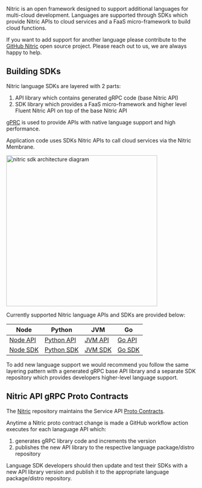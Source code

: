 Nitric is an open framework designed to support additional languages for multi-cloud development. Languages are supported through SDKs which provide Nitric APIs to cloud services and a FaaS micro-framework to build cloud functions.

If you want to add support for another language please contribute to the [GitHub Nitric](https://github.com/nitrictech) open source project. Please reach out to us, we are always happy to help.

## Building SDKs

Nitric language SDKs are layered with 2 parts:

1. API library which contains generated gRPC code (base Nitric API)
2. SDK library which provides a FaaS micro-framework and higher level Fluent Nitric API on top of the base Nitric API

[gPRC](https://grpc.io/) is used to provide APIs with native language support and high performance.

Application code uses SDKs Nitric APIs to call cloud services via the Nitric Membrane.

<img
  height="400"
  src="../../../assets/img/custom-application.svg"
  alt="nitric sdk architecture diagram"
/>

Currently supported Nitric language APIs and SDKs are provided below:

| Node                                                             | Python                                                               | JVM                                                            | Go                                                           |
| ---------------------------------------------------------------- | -------------------------------------------------------------------- | -------------------------------------------------------------- | ------------------------------------------------------------ |
| [Node API](https://github.com/nitrictech/apis/tree/develop/node) | [Python API](https://github.com/nitrictech/apis/tree/develop/python) | [JVM API](https://github.com/nitrictech/apis/tree/develop/jvm) | [Go API](https://github.com/nitrictech/apis/tree/develop/go) |
| [Node SDK](https://github.com/nitrictech/node-sdk)               | [Python SDK](https://github.com/nitrictech/python-sdk)               | [JVM SDK](https://github.com/nitrictech/java-sdk)              | [Go SDK](https://github.com/nitrictech/go-sdk)               |

To add new language support we would recommend you follow the same layering pattern with a generated gRPC base API library and a separate SDK repository which provides developers higher-level language support.

## Nitric API gRPC Proto Contracts

The [Nitric](https://github.com/nitrictech/nitric) repository maintains the Service API [Proto Contracts](https://github.com/nitrictech/nitric/tree/develop/contracts).

Anytime a Nitric proto contract change is made a GitHub workflow action executes for each lanaguage API which:

1. generates gRPC library code and increments the version
2. publishes the new API library to the respective language package/distro repository

Language SDK developers should then update and test their SDKs with a new API library version and publish it to the appropriate language package/distro repository.
